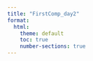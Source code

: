```yaml
---
title: "FirstComp_day2"
format:
  html:
    theme: default
    toc: true
    number-sections: true
---
```


```r

```

